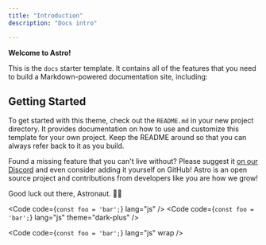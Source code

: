 ```yaml
---
title: "Introduction"
description: "Docs intro"

---
```



**Welcome to Astro!**

This is the `docs` starter template. It contains all of the features that you need to build a Markdown-powered documentation site, including:



## Getting Started

To get started with this theme, check out the `README.md` in your new project directory. It provides documentation on how to use and customize this template for your own project. Keep the README around so that you can always refer back to it as you build.

Found a missing feature that you can't live without? Please suggest it [on our Discord](https://astro.build/chat) and even consider adding it yourself on GitHub! Astro is an open source project and contributions from developers like you are how we grow!

Good luck out there, Astronaut. 🧑‍🚀




<Code code={`const foo = 'bar';`} lang="js" />
<Code code={`const foo = 'bar';`} lang="js" theme="dark-plus" />

<Code code={`const foo = 'bar';`} lang="js" wrap />


<AppStoreLink />
